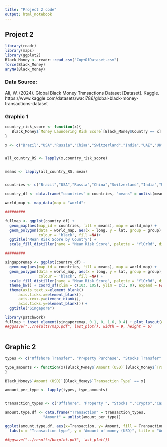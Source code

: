 ```yaml
---
title: "Project 2 code"
output: html_notebook
---
```



## Project 2

```r
library(readr)
library(maps)
library(ggplot2)
Black_Money <- readr::read_csv("CopyOfDataset.csv")
force(Black_Money)
anyNA(Black_Money)


```

### Data Source:

Ali, W. (2024). Global Black Money Transactions Dataset [Dataset]. Kaggle. https://www.kaggle.com/datasets/waqi786/global-black-money-transactions-dataset

### Graphic 1

```r
                                              
country_risk_score <- function(x){
   Black_Money$`Money Laundering Risk Score`[Black_Money$Country == x]
}

x <- c("Brazil","USA","Russia","China","Switzerland","India","UAE","UK","South Africa","Singapore")


all_country_RS <- lapply(x,country_risk_score)


means <- lapply(all_country_RS, mean)


countries <- c("Brazil","USA","Russia","China","Switzerland","India","United Arab Emirates","UK","South Africa","Singapore")

country_df <- data.frame("countries" = countries, "means" = unlist(means))

world_map <- map_data(map = "world")

#########

fullmap <- ggplot(country_df) +
  geom_map(aes(map_id = countries, fill = means), map = world_map) +
  geom_polygon(data = world_map, aes(x = long, y = lat, group = group), 
               colour = 'black', fill =NA)+
  ggtitle("Mean Risk Score by Country") +
  scale_fill_distiller(name = "Mean Risk Score", palette = "YlOrRd", direction = 1) + theme_bw()

#########

singaporemap <- ggplot(country_df) +
  geom_map(aes(map_id = countries, fill = means), map = world_map) +
  geom_polygon(data = world_map, aes(x = long, y = lat, group = group), 
               colour = 'black', fill =NA) + 
  scale_fill_distiller(name = "Mean Risk Score", palette = "YlOrRd", direction = 1) + 
  theme_bw() + coord_sf(xlim = c(102, 105), ylim = c(3, 0), expand = FALSE) + 
  theme(axis.text.x=element_blank(), 
      axis.ticks.x=element_blank(), 
      axis.text.y=element_blank(), 
      axis.ticks.y=element_blank()) +
  ggtitle("Singapore")
```

```r

library(patchwork)
fullmap + inset_element(singaporemap, 0.1, 0, 1.6, 0.4) + plot_layout(guides = "collect")
##ggsave("../results/map.pdf", last_plot(), width = 9, height = 6)
               
```



## Graphic 2

```r

types <- c("Offshore Transfer", "Property Purchase", "Stocks Transfer","Cryptocurrency","Cash Withdrawal")

type_amounts <- function(x){Black_Money$`Amount (USD)`[Black_Money$`Transaction Type` == x]
}

Black_Money$`Amount (USD)`[Black_Money$`Transaction Type` == x]

amount_per_type <- lapply(types, type_amounts)


transaction_types <- c("Offshore", "Property ", "Stocks ","Crypto","Cash")

amount.type.df <- data.frame("Transaction" = transaction_types,
                 "Amount" = unlist(amount_per_type))

ggplot(amount.type.df, aes(x=Transaction, y= Amount, fill = Transaction)) + geom_boxplot(varwidth = T) + 
  labs(x = "Transaction type", y = "Amount of money (USD)", title = "Amount of Money by Transaction Type") + theme_bw() + theme(legend.position = "none") + stat_summary(fun=mean, color="black",shape=18) 

##ggsave("../results/boxplot.pdf", last_plot())

```





